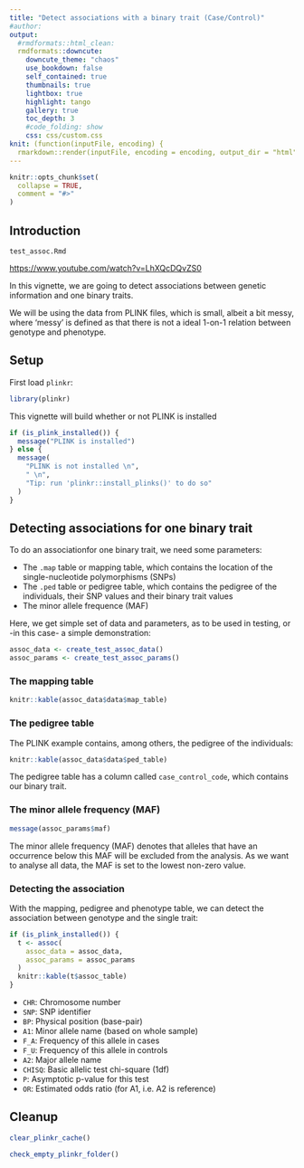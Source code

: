 ```yaml
---
title: "Detect associations with a binary trait (Case/Control)"
#author:
output:
  #rmdformats::html_clean:
  rmdformats::downcute:
    downcute_theme: "chaos"
    use_bookdown: false
    self_contained: true
    thumbnails: true
    lightbox: true
    highlight: tango
    gallery: true
    toc_depth: 3
    #code_folding: show
    css: css/custom.css
knit: (function(inputFile, encoding) {
  rmarkdown::render(inputFile, encoding = encoding, output_dir = "html") })
---
```


```r
knitr::opts_chunk$set(
  collapse = TRUE,
  comment = "#>"
)
```

## Introduction

`test_assoc.Rmd`

[https://www.youtube.com/watch?v=LhXQcDQvZS0](https://www.youtube.com/watch?v=LhXQcDQvZS0)

In this vignette,
we are going to detect associations between genetic information
and one binary traits.

We will be using the data from PLINK files, which
is small, albeit a bit messy, where 'messy' is defined
as that there is not a ideal 1-on-1 relation between genotype
and phenotype.

## Setup

First load `plinkr`:

```r
library(plinkr)
```

This vignette will build whether or not PLINK is installed

```r
if (is_plink_installed()) {
  message("PLINK is installed")
} else {
  message(
    "PLINK is not installed \n",
    " \n",
    "Tip: run 'plinkr::install_plinks()' to do so"
  )
}
```

## Detecting associations for one binary trait

To do an associationfor one binary trait, 
we need some parameters:

 * The `.map` table or mapping table, which contains the location
   of the single-nucleotide polymorphisms (SNPs)
 * The `.ped` table or pedigree table, which contains the pedigree
   of the individuals, their SNP values and their binary
   trait values
 * The minor allele frequence (MAF)

Here, we get simple set of data and parameters, as to be used in testing,
or -in this case- a simple demonstration:

```r
assoc_data <- create_test_assoc_data()
assoc_params <- create_test_assoc_params()
```

### The mapping table

```r
knitr::kable(assoc_data$data$map_table)
```

### The pedigree table

The PLINK example \code{.ped} contains, among others, the pedigree of the individuals:

```r
knitr::kable(assoc_data$data$ped_table)
```

The pedigree table has a column called `case_control_code`,
which contains our binary trait.

### The minor allele frequency (MAF)

```r
message(assoc_params$maf)
```

The minor allele frequency (MAF) denotes that alleles that
have an occurrence below this MAF will be excluded from
the analysis. As we want to analyse all data, the MAF is
set to the lowest non-zero value.

### Detecting the association

With the mapping, pedigree and phenotype table,
we can detect the association between genotype and the single trait:

```r
if (is_plink_installed()) {
  t <- assoc(
    assoc_data = assoc_data,
    assoc_params = assoc_params
  )
  knitr::kable(t$assoc_table)
}
```

 * `CHR`: Chromosome number
 * `SNP`: SNP identifier
 * `BP`: Physical position (base-pair)
 * `A1`: Minor allele name (based on whole sample)
 * `F_A`: Frequency of this allele in cases
 * `F_U`: Frequency of this allele in controls
 * `A2`: Major allele name
 * `CHISQ`: Basic allelic test chi-square (1df)
 * `P`: Asymptotic p-value for this test
 * `OR`: Estimated odds ratio (for A1, i.e. A2 is reference)


## Cleanup

```r
clear_plinkr_cache()
```

```r
check_empty_plinkr_folder()
```

